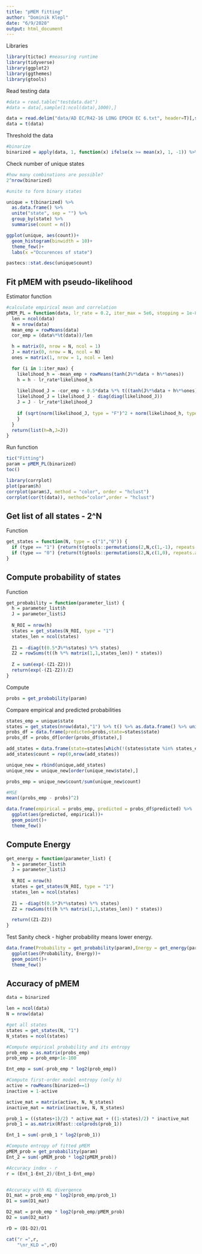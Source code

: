 ```yaml
---
title: "pMEM fitting"
author: "Dominik Klepl"
date: "6/9/2020"
output: html_document
---
```


Libraries
```r
library(tictoc) #measuring runtime
library(tidyverse)
library(ggplot2)
library(ggthemes)
library(gtools)
```


Read testing data
```r
#data = read.table("testdata.dat")
#data = data[,sample(1:ncol(data),1000),]

data = read.delim("data/AD EC/R42-16 LONG EPOCH EC 6.txt", header=T)[,sample(2:24,10)]
data = t(data)
```

Threshold the data
```r
#binarize 
binarized = apply(data, 1, function(x) ifelse(x >= mean(x), 1, -1)) %>% t()
```

Check number of unique states
```r
#how many combinations are possible?
2^nrow(binarized) 

#unite to form binary states

unique = t(binarized) %>%
  as.data.frame() %>%
  unite("state", sep = "") %>%
  group_by(state) %>%
  summarise(count = n())

ggplot(unique, aes(count))+
  geom_histogram(binwidth = 10)+
  theme_few()+
  labs(x ="Occurences of state")

pastecs::stat.desc(unique$count)
```

## Fit pMEM with pseudo-likelihood

Estimator function
```r
#calculate empirical mean and correlation
pMEM_PL = function(data, lr_rate = 0.2, iter_max = 5e6, stopping = 1e-8) {
  len = ncol(data)
  N = nrow(data)
  mean_emp = rowMeans(data)
  cor_emp = (data%*%t(data))/len

  h = matrix(0, nrow = N, ncol = 1)
  J = matrix(0, nrow = N, ncol = N)
  ones = matrix(1, nrow = 1, ncol = len)

  for (i in 1:iter_max) {
    likelihood_h = -mean_emp + rowMeans(tanh(J%*%data + h%*%ones))
    h = h - lr_rate*likelihood_h
    
    likelihood_J = -cor_emp + 0.5*data %*% t((tanh(J%*%data + h%*%ones)))/len+0.5*t((data%*%t((tanh(J%*%data + h%*%ones)))))/len
    likelihood_J = likelihood_J - diag(diag(likelihood_J))
    J = J - lr_rate*likelihood_J
    
    if (sqrt(norm(likelihood_J, type = "F")^2 + norm(likelihood_h, type="2")^2)/N/(N+1) < stopping) {break
    }
  }
  return(list(h=h,J=J))
}
```

Run function
```r
tic("Fitting")
param = pMEM_PL(binarized)
toc()

library(corrplot)
plot(param$h)
corrplot(param$J, method = "color", order = "hclust")
corrplot(cor(t(data)), method="color",order = "hclust")
```


## Get list of all states - 2^N
Function
```r
get_states = function(N, type = c("1","0")) {
  if (type == "1") {return(t(gtools::permutations(2,N,c(1,-1), repeats.allowed = T)))}
  if (type == "0") {return(t(gtools::permutations(2,N,c(1,0), repeats.allowed = T)))}
}
```


## Compute probability of states

Function
```r
get_probability = function(parameter_list) {
  h = parameter_list$h
  J = parameter_list$J
  
  N_ROI = nrow(h)
  states = get_states(N_ROI, type = "1")
  states_len = ncol(states)
  
  Z1 = -diag(t(0.5*J%*%states) %*% states)
  Z2 = rowSums(t((h %*% matrix(1,1,states_len)) * states))
  
  Z = sum(exp(-(Z1-Z2)))
  return(exp(-(Z1-Z2))/Z)
}
```

Compute
```r
probs = get_probability(param)
```

Compare empirical and predicted probabilities
```r
states_emp = unique$state
states = get_states(nrow(data),"1") %>% t() %>% as.data.frame() %>% unite("state", sep = "") 
probs_df = data.frame(predicted=probs,state=states$state)
probs_df = probs_df[order(probs_df$state),]

add_states = data.frame(state=states[which(!(states$state %in% states_emp)),])
add_states$count = rep(0,nrow(add_states))

unique_new = rbind(unique,add_states)
unique_new = unique_new[order(unique_new$state),]

probs_emp = unique_new$count/sum(unique_new$count)

#MSE
mean((probs_emp - probs)^2)

data.frame(empirical = probs_emp, predicted = probs_df$predicted) %>%
  ggplot(aes(predicted, empirical))+
  geom_point()+
  theme_few()
```

## Compute Energy
```r
get_energy = function(parameter_list) {
  h = parameter_list$h
  J = parameter_list$J
  
  N_ROI = nrow(h)
  states = get_states(N_ROI, type = "1")
  states_len = ncol(states)
  
  Z1 = -diag(t(0.5*J%*%states) %*% states)
  Z2 = rowSums(t((h %*% matrix(1,1,states_len)) * states))

  return((Z1-Z2))
}
```

Test
Sanity check - higher probability means lower energy.
```r
data.frame(Probability = get_probability(param),Energy = get_energy(param)) %>%
  ggplot(aes(Probability, Energy))+
  geom_point()+
  theme_few()
```

## Accuracy of pMEM
```r
data = binarized

len = ncol(data)
N = nrow(data)

#get all states
states = get_states(N, "1")
N_states = ncol(states)

#Compute empirical probability and its entropy
prob_emp = as.matrix(probs_emp)
prob_emp = prob_emp+1e-100

Ent_emp = sum(-prob_emp * log2(prob_emp))

#Compute first-order model entropy (only h)
active = rowMeans(binarized==1)
inactive = 1-active

active_mat = matrix(active, N, N_states)
inactive_mat = matrix(inactive, N, N_states)

prob_1 = ((states+1)/2) * active_mat + ((1-states)/2) * inactive_mat
prob_1 = as.matrix(Rfast::colprods(prob_1))

Ent_1 = sum(-prob_1 * log2(prob_1))

#Compute entropy of fitted pMEM
pMEM_prob = get_probability(param)
Ent_2 = sum(-pMEM_prob * log2(pMEM_prob))

#Accuracy index - r
r = (Ent_1-Ent_2)/(Ent_1-Ent_emp)


#Accuracy with KL divergence
D1_mat = prob_emp * log2(prob_emp/prob_1)
D1 = sum(D1_mat)

D2_mat = prob_emp * log2(prob_emp/pMEM_prob)
D2 = sum(D2_mat)

rD = (D1-D2)/D1

cat("r =",r,
    "\nr_KLD =",rD)
```

